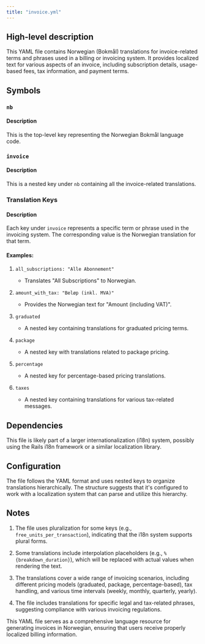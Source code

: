 ```yaml
---
title: "invoice.yml"
---
```


## High-level description
This YAML file contains Norwegian (Bokmål) translations for invoice-related terms and phrases used in a billing or invoicing system. It provides localized text for various aspects of an invoice, including subscription details, usage-based fees, tax information, and payment terms.

## Symbols

### `nb`
#### Description
This is the top-level key representing the Norwegian Bokmål language code.

### `invoice`
#### Description
This is a nested key under `nb` containing all the invoice-related translations.

### Translation Keys
#### Description
Each key under `invoice` represents a specific term or phrase used in the invoicing system. The corresponding value is the Norwegian translation for that term.

#### Examples:

1. `all_subscriptions: "Alle Abonnement"`
   - Translates "All Subscriptions" to Norwegian.

2. `amount_with_tax: "Beløp (inkl. MVA)"`
   - Provides the Norwegian text for "Amount (including VAT)".

3. `graduated`
   - A nested key containing translations for graduated pricing terms.

4. `package`
   - A nested key with translations related to package pricing.

5. `percentage`
   - A nested key for percentage-based pricing translations.

6. `taxes`
   - A nested key containing translations for various tax-related messages.

## Dependencies
This file is likely part of a larger internationalization (i18n) system, possibly using the Rails i18n framework or a similar localization library.

## Configuration
The file follows the YAML format and uses nested keys to organize translations hierarchically. The structure suggests that it's configured to work with a localization system that can parse and utilize this hierarchy.

## Notes
1. The file uses pluralization for some keys (e.g., `free_units_per_transaction`), indicating that the i18n system supports plural forms.

2. Some translations include interpolation placeholders (e.g., `%{breakdown_duration}`), which will be replaced with actual values when rendering the text.

3. The translations cover a wide range of invoicing scenarios, including different pricing models (graduated, package, percentage-based), tax handling, and various time intervals (weekly, monthly, quarterly, yearly).

4. The file includes translations for specific legal and tax-related phrases, suggesting compliance with various invoicing regulations.

This YAML file serves as a comprehensive language resource for generating invoices in Norwegian, ensuring that users receive properly localized billing information.